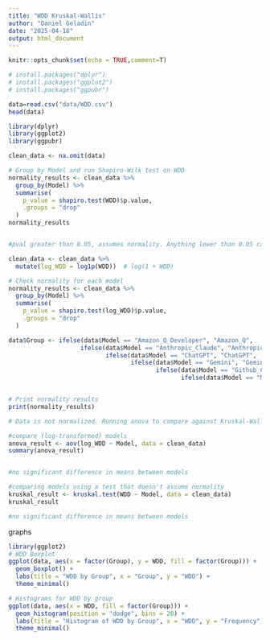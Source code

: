 ---
title: "WDD Kruskal-Wallis"
author: "Daniel Geladin"
date: "2025-04-18"
output: html_document
---

```{r setup, include=FALSE}
knitr::opts_chunk$set(echo = TRUE,comment=T)
```

```{r}
# install.packages("dplyr")
# install.packages("ggplot2")
# install.packages("ggpubr")

data=read.csv("data/WDD.csv")
head(data)

library(dplyr)
library(ggplot2)
library(ggpubr)

clean_data <- na.omit(data)

# Group by Model and run Shapiro-Wilk test on WDD
normality_results <- clean_data %>%
  group_by(Model) %>%
  summarise(
    p_value = shapiro.test(WDD)$p.value,
    .groups = "drop"
  )
normality_results


#pval greater than 0.05, assumes normality. Anything lower than 0.05 can NOT assume normality. 

clean_data <- clean_data %>%
  mutate(log_WDD = log1p(WDD))  # log(1 + WDD)

# Check normality for each model
normality_results <- clean_data %>%
  group_by(Model) %>%
  summarise(
    p_value = shapiro.test(log_WDD)$p.value,
    .groups = "drop"
  )

data$Group <- ifelse(data$Model == "Amazon_Q_Developer", "Amazon_Q",
                    ifelse(data$Model == "Anthropic_Claude", "Anthropic",
                           ifelse(data$Model == "ChatGPT", "ChatGPT",
                                  ifelse(data$Model == "Gemini", "Gemini",
                                         ifelse(data$Model == "Github_Copilot", "Github_Copilot",
                                                ifelse(data$Model == "Mistral", "Mistral", NA))))))


# Print normality results
print(normality_results)

# Data is not normalized. Running anova to compare against Kruskal-Wallis

#compare (log-transformed) models
anova_result <- aov(log_WDD ~ Model, data = clean_data)
summary(anova_result)


#no significant difference in means between models

#comparing models using a test that doesn't assume normality 
kruskal_result <- kruskal.test(WDD ~ Model, data = clean_data)
kruskal_result

#no significant difference in means between models

```



graphs
```{r}
library(ggplot2)
# WDD Boxplot
ggplot(data, aes(x = factor(Group), y = WDD, fill = factor(Group))) +
  geom_boxplot() +
  labs(title = "WDD by Group", x = "Group", y = "WDD") +
  theme_minimal()

# Histograms for WDD by group
ggplot(data, aes(x = WDD, fill = factor(Group))) +
  geom_histogram(position = "dodge", bins = 20) +
  labs(title = "Histogram of WDD by Group", x = "WDD", y = "Frequency") +
  theme_minimal()
```
